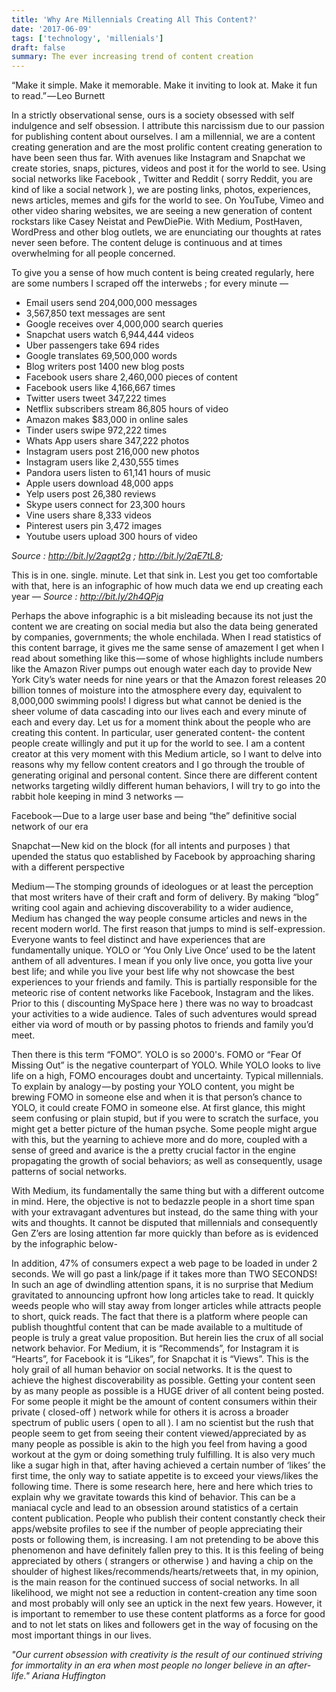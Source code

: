 ```yaml
---
title: 'Why Are Millennials Creating All This Content?'
date: '2017-06-09'
tags: ['technology', 'millenials']
draft: false
summary: The ever increasing trend of content creation
---
```


“Make it simple. Make it memorable. Make it inviting to look at. Make it fun to read.” — Leo Burnett

In a strictly observational sense, ours is a society obsessed with self indulgence and self obsession. I attribute this narcissism due to our passion for publishing content about ourselves. I am a millennial, we are a content creating generation and are the most prolific content creating generation to have been seen thus far. With avenues like Instagram and Snapchat we create stories, snaps, pictures, videos and post it for the world to see. Using social networks like Facebook , Twitter and Reddit ( sorry Reddit, you are kind of like a social network ), we are posting links, photos, experiences, news articles, memes and gifs for the world to see. On YouTube, Vimeo and other video sharing websites, we are seeing a new generation of content rockstars like Casey Neistat and PewDiePie. With Medium, PostHaven, WordPress and other blog outlets, we are enunciating our thoughts at rates never seen before. The content deluge is continuous and at times overwhelming for all people concerned.

To give you a sense of how much content is being created regularly, here are some numbers I scraped off the interwebs ; for every minute —

- Email users send 204,000,000 messages
- 3,567,850 text messages are sent
- Google receives over 4,000,000 search queries
- Snapchat users watch 6,944,444 videos
- Uber passengers take 694 rides
- Google translates 69,500,000 words
- Blog writers post 1400 new blog posts
- Facebook users share 2,460,000 pieces of content
- Facebook users like 4,166,667 times
- Twitter users tweet 347,222 times
- Netflix subscribers stream 86,805 hours of video
- Amazon makes $83,000 in online sales
- Tinder users swipe 972,222 times
- Whats App users share 347,222 photos
- Instagram users post 216,000 new photos
- Instagram users like 2,430,555 times
- Pandora users listen to 61,141 hours of music
- Apple users download 48,000 apps
- Yelp users post 26,380 reviews
- Skype users connect for 23,300 hours
- Vine users share 8,333 videos
- Pinterest users pin 3,472 images
- Youtube users upload 300 hours of video

_Source : http://bit.ly/2agpt2g ; http://bit.ly/2qE7tL8;_

This is in one. single. minute. Let that sink in. Lest you get too comfortable with that, here is an infographic of how much data we end up creating each year — _Source : http://bit.ly/2h4QPjq_

Perhaps the above infographic is a bit misleading because its not just the content we are creating on social media but also the data being generated by companies, governments; the whole enchilada. When I read statistics of this content barrage, it gives me the same sense of amazement I get when I read about something like this — some of whose highlights include numbers like the Amazon River pumps out enough water each day to provide New York City’s water needs for nine years or that the Amazon forest releases 20 billion tonnes of moisture into the atmosphere every day, equivalent to 8,000,000 swimming pools! I digress but what cannot be denied is the sheer volume of data cascading into our lives each and every minute of each and every day.
Let us for a moment think about the people who are creating this content. In particular, user generated content- the content people create willingly and put it up for the world to see. I am a content creator at this very moment with this Medium article, so I want to delve into reasons why my fellow content creators and I go through the trouble of generating original and personal content. Since there are different content networks targeting wildly different human behaviors, I will try to go into the rabbit hole keeping in mind 3 networks —

Facebook — Due to a large user base and being “the” definitive social network of our era

Snapchat — New kid on the block (for all intents and purposes ) that upended the status quo established by Facebook by approaching sharing with a different perspective

Medium — The stomping grounds of ideologues or at least the perception that most writers have of their craft and form of delivery. By making “blog” writing cool again and achieving discoverability to a wider audience, Medium has changed the way people consume articles and news in the recent modern world.
The first reason that jumps to mind is self-expression. Everyone wants to feel distinct and have experiences that are fundamentally unique. YOLO or ‘You Only Live Once’ used to be the latent anthem of all adventures. I mean if you only live once, you gotta live your best life; and while you live your best life why not showcase the best experiences to your friends and family. This is partially responsible for the meteoric rise of content networks like Facebook, Instagram and the likes. Prior to this ( discounting MySpace here ) there was no way to broadcast your activities to a wide audience. Tales of such adventures would spread either via word of mouth or by passing photos to friends and family you’d meet.

Then there is this term “FOMO”. YOLO is so 2000's. FOMO or “Fear Of Missing Out” is the negative counterpart of YOLO. While YOLO looks to live life on a high, FOMO encourages doubt and uncertainty. Typical millennials. To explain by analogy — by posting your YOLO content, you might be brewing FOMO in someone else and when it is that person’s chance to YOLO, it could create FOMO in someone else. At first glance, this might seem confusing or plain stupid, but if you were to scratch the surface, you might get a better picture of the human psyche. Some people might argue with this, but the yearning to achieve more and do more, coupled with a sense of greed and avarice is the a pretty crucial factor in the engine propagating the growth of social behaviors; as well as consequently, usage patterns of social networks.

With Medium, its fundamentally the same thing but with a different outcome in mind. Here, the objective is not to bedazzle people in a short time span with your extravagant adventures but instead, do the same thing with your wits and thoughts. It cannot be disputed that millennials and consequently Gen Z’ers are losing attention far more quickly than before as is evidenced by the infographic below-

In addition, 47% of consumers expect a web page to be loaded in under 2 seconds. We will go past a link/page if it takes more than TWO SECONDS! In such an age of dwindling attention spans, it is no surprise that Medium gravitated to announcing upfront how long articles take to read. It quickly weeds people who will stay away from longer articles while attracts people to short, quick reads. The fact that there is a platform where people can publish thoughtful content that can be made available to a multitude of people is truly a great value proposition. But herein lies the crux of all social network behavior.
For Medium, it is “Recommends”, for Instagram it is “Hearts”, for Facebook it is “Likes”, for Snapchat it is “Views”. This is the holy grail of all human behavior on social networks. It is the quest to achieve the highest discoverability as possible. Getting your content seen by as many people as possible is a HUGE driver of all content being posted. For some people it might be the amount of content consumers within their private ( closed-off ) network while for others it is across a broader spectrum of public users ( open to all ). I am no scientist but the rush that people seem to get from seeing their content viewed/appreciated by as many people as possible is akin to the high you feel from having a good workout at the gym or doing something truly fulfilling. It is also very much like a sugar high in that, after having achieved a certain number of ‘likes’ the first time, the only way to satiate appetite is to exceed your views/likes the following time. There is some research here, here and here which tries to explain why we gravitate towards this kind of behavior. This can be a maniacal cycle and lead to an obsession around statistics of a certain content publication. People who publish their content constantly check their apps/website profiles to see if the number of people appreciating their posts or following them, is increasing. I am not pretending to be above this phenomenon and have definitely fallen prey to this. It is this feeling of being appreciated by others ( strangers or otherwise ) and having a chip on the shoulder of highest likes/recommends/hearts/retweets that, in my opinion, is the main reason for the continued success of social networks.
In all likelihood, we might not see a reduction in content-creation any time soon and most probably will only see an uptick in the next few years. However, it is important to remember to use these content platforms as a force for good and to not let stats on likes and followers get in the way of focusing on the most important things in our lives.

_"Our current obsession with creativity is the result of our continued striving for immortality in an era when most people no longer believe in an after-life." Ariana Huffington_
